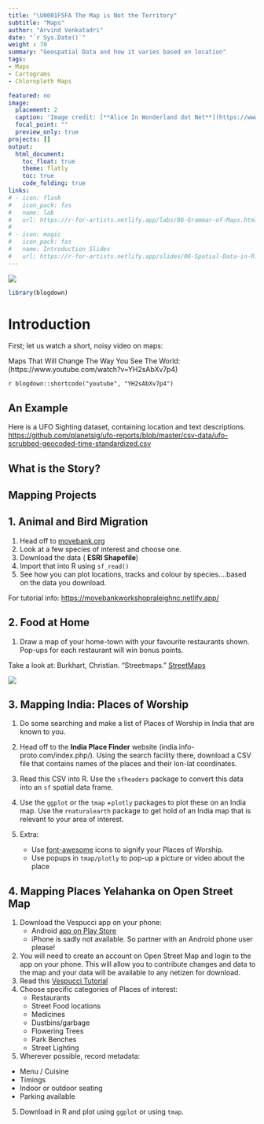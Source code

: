 ```yaml
---
title: "\U0001F5FA The Map is Not the Territory"
subtitle: "Maps"
author: "Arvind Venkatadri"
date: "`r Sys.Date()`"
weight : 70
summary: "Geospatial Data and how it varies based on location"
tags:
- Maps
- Cartograms
- Chloropleth Maps

featured: no
image:
  placement: 2
  caption: 'Image credit: [**Alice In Wonderland dot Net**](https://www.alice-in-wonderland.net/)'
  focal_point: ""
  preview_only: true
projects: []
output:
  html_document:
    toc_float: true
    theme: flatly
    toc: true
    code_folding: true
links:
# - icon: flask
#   icon_pack: fas
#   name: lab
#   url: https://r-for-artists.netlify.app/labs/06-Grammar-of-Maps.html
#   
# - icon: magic
#   icon_pack: fas
#   name: Introduction Slides
#   url: https://r-for-artists.netlify.app/slides/06-Spatial-Data-in-R.html
---
```


![](featured.jpg)


```r
library(blogdown)
```


# Introduction


First; let us watch a short, noisy video on maps:

Maps That Will Change The Way You See The World:(https://www.youtube.com/watch?v=YH2sAbXv7p4)

` r blogdown::shortcode("youtube", "YH2sAbXv7p4")`


## An Example

Here is a UFO Sighting dataset, containing location and text descriptions. <https://github.com/planetsig/ufo-reports/blob/master/csv-data/ufo-scrubbed-geocoded-time-standardized.csv>

## What is the Story?



## Mapping Projects

## 1. Animal and Bird Migration

1. Head off to [movebank.org](https://www.movebank.org/cms/movebank-main)
2. Look at a few species of interest and choose one.
3. Download the data ( **ESRI Shapefile**)
4. Import that into  R using `sf_read()`
5. See how you can plot locations, tracks and colour by species....based on the data you download. 

For tutorial info: <https://movebankworkshopraleighnc.netlify.app/>

    

## 2. Food at Home

1. Draw a map of your home-town with your favourite restaurants shown. Pop-ups for each restaurant will win bonus points. 

Take a look at:
Burkhart, Christian. “Streetmaps.” [StreetMaps](https://ggplot2tutor.com/tutorials/streetmaps)

![](https://ggplot2tutor.com/static/093466a0f94f04f36e2c028fe7ae3f23/fd84e/maps.png)

## 3. Mapping India: Places of Worship

1. Do some searching and make a list of Places of Worship in India that are known to you. 

1. Head off to the **India Place Finder** website (india.info-proto.com/index.php/). Using the search facility there, download a CSV file that contains names of the places and their lon-lat coordinates.

1. Read this CSV into R. Use the `sfheaders` package to convert this data into an `sf` spatial data frame.

1. Use the `ggplot` or the `tmap` +`plotly` packages to plot these on an India map. Use the `rnaturalearth` package to get hold of an India map that is relevant to your area of interest. 

1. Extra:
    - Use [font-awesome](https://fontawesome.com/icons) icons to signify your Places of Worship. 
    - Use popups in `tmap/plotly` to pop-up a picture or video about the place
    
## 4. Mapping Places Yelahanka on Open Street Map

1. Download the Vespucci app on your phone:  
   - Android [app on  Play Store](https://play.google.com/store/apps/details?id=de.blau.android&hl=en&gl=US)
   - iPhone is sadly not available. So partner with an Android phone user please!
1. You will need to create an account on Open Street Map and login to the app on your phone. This will allow you to contribute changes and data to the map and your data will be available to any netizen for download. 
2. Read this [Vespucci Tutorial](https://learnosm.org/en/mobile-mapping/vespucci/)
3. Choose specific categories of Places of interest:
   - Restaurants
   - Street Food locations
   - Medicines
   - Dustbins/garbage
   - Flowering Trees
   - Park Benches
   - Street Lighting

4. Wherever possible, record metadata:
  - Menu / Cuisine
  - Timings
  - Indoor or outdoor seating
  - Parking available

5. Download in R and plot using `ggplot` or using `tmap`.
